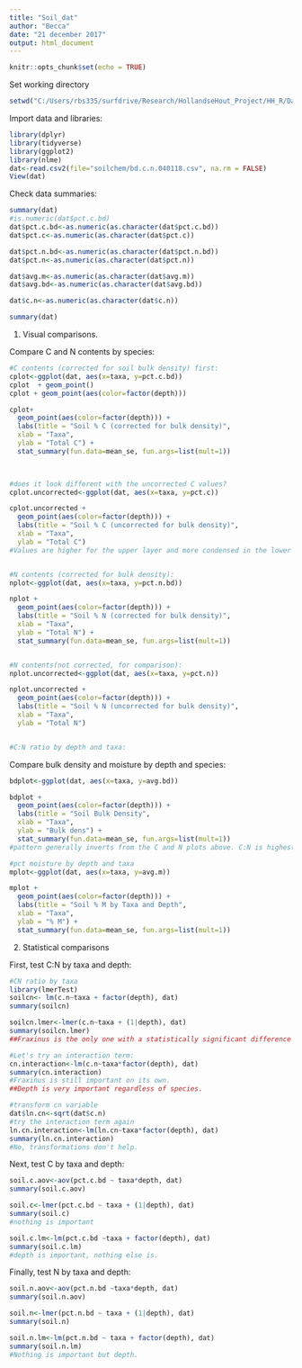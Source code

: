 ```yaml
---
title: "Soil_dat"
author: "Becca"
date: "21 december 2017"
output: html_document
---
```


```r
knitr::opts_chunk$set(echo = TRUE)
```

Set working directory
```r
setwd("C:/Users/rbs335/surfdrive/Research/HollandseHout_Project/HH_R/Data")

```

Import data and libraries:
```r
library(dplyr)
library(tidyverse)
library(ggplot2)
library(nlme)
dat<-read.csv2(file="soilchem/bd.c.n.040118.csv", na.rm = FALSE)
View(dat)
```

Check data summaries:
```r
summary(dat)
#is.numeric(dat$pct.c.bd)
dat$pct.c.bd<-as.numeric(as.character(dat$pct.c.bd))
dat$pct.c<-as.numeric(as.character(dat$pct.c))

dat$pct.n.bd<-as.numeric(as.character(dat$pct.n.bd))
dat$pct.n<-as.numeric(as.character(dat$pct.n))

dat$avg.m<-as.numeric(as.character(dat$avg.m))
dat$avg.bd<-as.numeric(as.character(dat$avg.bd))

dat$c.n<-as.numeric(as.character(dat$c.n))

summary(dat)
```

1. Visual comparisons.

Compare C and N contents by species:
```r
#C contents (corrected for soil bulk density) first:
cplot<-ggplot(dat, aes(x=taxa, y=pct.c.bd))
cplot  + geom_point()
cplot + geom_point(aes(color=factor(depth)))

cplot+
  geom_point(aes(color=factor(depth))) +
  labs(title = "Soil % C (corrected for bulk density)",
  xlab = "Taxa",
  ylab = "Total C") +
  stat_summary(fun.data=mean_se, fun.args=list(mult=1))
  


#does it look different with the uncorrected C values?
cplot.uncorrected<-ggplot(dat, aes(x=taxa, y=pct.c))

cplot.uncorrected +
  geom_point(aes(color=factor(depth))) +
  labs(title = "Soil % C (uncorrected for bulk density)",
  xlab = "Taxa",
  ylab = "Total C") 
#Values are higher for the upper layer and more condensed in the lower layers. The bulk density correction helps to spread out the values and make it more obvious what the real patterns are. 


#N contents (corrected for bulk density):
nplot<-ggplot(dat, aes(x=taxa, y=pct.n.bd))

nplot +
  geom_point(aes(color=factor(depth))) +
  labs(title = "Soil % N (corrected for bulk density)",
  xlab = "Taxa",
  ylab = "Total N") +
  stat_summary(fun.data=mean_se, fun.args=list(mult=1))


#N contents(not corrected, for comparison):
nplot.uncorrected<-ggplot(dat, aes(x=taxa, y=pct.n))

nplot.uncorrected +
  geom_point(aes(color=factor(depth))) +
  labs(title = "Soil % N (uncorrected for bulk density)",
  xlab = "Taxa",
  ylab = "Total N") 


#C:N ratio by depth and taxa:

```

Compare bulk density and moisture by depth and species:
```r
bdplot<-ggplot(dat, aes(x=taxa, y=avg.bd))

bdplot +
  geom_point(aes(color=factor(depth))) +
  labs(title = "Soil Bulk Density",
  xlab = "Taxa",
  ylab = "Bulk dens") +
  stat_summary(fun.data=mean_se, fun.args=list(mult=1))
#pattern generally inverts from the C and N plots above. C:N is highest in upper layers, lowest in lower layers. 

#pct moisture by depth and taxa
mplot<-ggplot(dat, aes(x=taxa, y=avg.m))

mplot +
  geom_point(aes(color=factor(depth))) +
  labs(title = "Soil % M by Taxa and Depth",
  xlab = "Taxa",
  ylab = "% M") +
  stat_summary(fun.data=mean_se, fun.args=list(mult=1))
```

2. Statistical comparisons

First, test C:N by taxa and depth:
```r
#CN ratio by taxa
library(lmerTest)
soilcn<- lm(c.n~taxa + factor(depth), dat)
summary(soilcn)

soilcn.lmer<-lmer(c.n~taxa + (1|depth), dat)
summary(soilcn.lmer)
##Fraxinus is the only one with a statistically significant difference in C:N ratio. Lower than all of the others.

#Let's try an interaction term:
cn.interaction<-lm(c.n~taxa*factor(depth), dat)
summary(cn.interaction)
#Fraxinus is still important on its own. 
##Depth is very important regardless of species. 

#transform cn variable
dat$ln.cn<-sqrt(dat$c.n)
#try the interaction term again
ln.cn.interaction<-lm(ln.cn~taxa*factor(depth), dat)
summary(ln.cn.interaction)
#No, transformations don't help. 
```

Next, test C by taxa and depth:
```r
soil.c.aov<-aov(pct.c.bd ~ taxa*depth, dat)
summary(soil.c.aov)

soil.c<-lmer(pct.c.bd ~ taxa + (1|depth), dat)
summary(soil.c)
#nothing is important

soil.c.lm<-lm(pct.c.bd ~taxa + factor(depth), dat)
summary(soil.c.lm)
#depth is important, nothing else is. 
```

Finally, test N by taxa and depth:
```r
soil.n.aov<-aov(pct.n.bd ~taxa*depth, dat)
summary(soil.n.aov)

soil.n<-lmer(pct.n.bd ~ taxa + (1|depth), dat)
summary(soil.n)

soil.n.lm<-lm(pct.n.bd ~ taxa + factor(depth), dat)
summary(soil.n.lm)
#Nothing is important but depth. 
```
